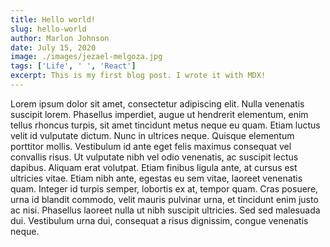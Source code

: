 ---
title: Hello world!
slug: hello-world
author: Marlon Johnson
date: July 15, 2020
image: ./images/jezael-melgoza.jpg
tags: ['Life', ' ', 'React']
excerpt: This is my first blog post. I wrote it with MDX!
---


<TextContainer>
  <AboutText>
    Lorem ipsum dolor sit amet, consectetur adipiscing elit. Nulla venenatis
    suscipit lorem. Phasellus imperdiet, augue ut hendrerit elementum, enim
    tellus rhoncus turpis, sit amet tincidunt metus neque eu quam. Etiam luctus
    velit id vulputate dictum. Nunc in ultrices neque. Quisque elementum
    porttitor mollis. Vestibulum id ante eget felis maximus consequat vel
    convallis risus. Ut vulputate nibh vel odio venenatis, ac suscipit lectus
    dapibus. Aliquam erat volutpat. Etiam finibus ligula ante, at cursus est
    ultricies vitae. Etiam nibh ante, egestas eu sem vitae, laoreet venenatis
    quam. Integer id turpis semper, lobortis ex at, tempor quam. Cras posuere,
    urna id blandit commodo, velit mauris pulvinar urna, et tincidunt enim justo
    ac nisi. Phasellus laoreet nulla ut nibh suscipit ultricies. Sed sed
    malesuada dui. Vestibulum urna dui, consequat a risus dignissim, congue
    venenatis neque.
  </AboutText>
</TextContainer>
